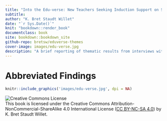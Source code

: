 ```yaml
--- 
title: "Into the Edu-verse: New Teachers Seeking Induction Support on Social Media"
subtitle: 
author: "K. Bret Staudt Willet"
date: "`r Sys.Date()`"
knit: "bookdown::render_book"
documentclass: book
site: bookdown::bookdown_site
github-repo: bretsw/eduverse-themes
cover-image: images/edu-verse.jpg
description: "A brief reporting of thematic results from interviews with nine new teachers."
---
```


# Abbreviated Findings {-}

```r
knitr::include_graphics('images/edu-verse.jpg', dpi = NA)
```

 ![Creative Commons License](images/by-nc-sa.png)  
This book is licensed under the Creative Commons Attribution-NonCommercial-ShareAlike 4.0 International License ([CC BY-NC-SA 4.0](http://creativecommons.org/licenses/by-nc-sa/4.0/)) by K. Bret Staudt Willet.
